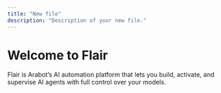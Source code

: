 ```yaml
---
title: "New file"
description: "Description of your new file."
---
```


# Welcome to Flair

Flair is Arabot’s AI automation platform that lets you build, activate, and supervise AI agents with full control over your models.